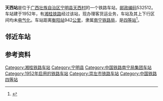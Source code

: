 {{noteTA
|1=zh-cn:始发车次; zh-hk:列車班次;
|2=zh-cn:车次; zh-hk:班次;
}}
{{About|[[湘桂铁路|湘桂铁路]]在广西宁明县的一个车站|简称为“天西”的北京地铁车站|天安门西站}}
{{Infobox China railway station 
|车站名称 = 天西站
|图片 = Project Trains no image.png
|图片介绍 = 
|车站名称拼音 = TianXi
|英文名称 = Tianxi Railway Station
|车站代码 = 36548<ref>{{cite book|title=中华人民共和国铁路车站代码（GB/T 10302-2010）|publisher=中国标准出版社|year=2010|isbn=155066140495|ignore-isbn-error=true|pages=35}}</ref>
|电报码 = TXZ
|拼音码 = TXI
|车站地址 = [[广西壮族自治区|广西壮族自治区]][[崇左市|崇左市]][[宁明县|宁明县]][[亭亮乡|亭亮乡]]天西村
|坐标 = {{coord|22|18|20|N|107|10|33|E|display=inline,title}}
|归属 = [[南宁铁路局|南宁铁路局]]
|车站等级 = [[四等站_(中铁)|四等站]]
|线路 = [[湘桂铁路|湘桂铁路]]
}}
'''天西站'''是位于[[广西壮族自治区|广西壮族自治区]][[宁明县|宁明县]][[天西村|天西村]]的一个铁路车站，[[邮政编码|邮政编码]]532512。车站建于1952年，有[[湘桂铁路|湘桂铁路]]经过该站，现办理客货运业务，车站及其上下行区间均未[[电气化|电气化]]。车站距离[[衡阳站|衡阳站]]942[[公里|公里]]，隶属[[南宁铁路局|南宁铁路局]]，是[[四等站_(中铁)|四等站]]<ref>{{Cite book|title=中国铁路站名词典|last=孙本祥主编|first=|publisher=北京：[[中国铁道出版社|中国铁道出版社]]|year=2003.04|isbn=7-113-03941-3|location=|pages=480}}</ref>。

==邻近车站==
{{start rail box|[[中国铁路|中国铁路]]}}
{{s-inop|[[古坡站|古坡站]]|{{站|衡阳}}方向}}
{{s-line|[[湘桂铁路|湘桂铁路]]<br />← 15km 天西站 10km →}}
{{s-inop|[[亭亮站|亭亮站]]|{{站|隘口}}方向}}
{{end box}}

==参考资料==
{{reflist}}
{{湘桂铁路}}

[[Category:湘桂铁路车站|Category:湘桂铁路车站]]
[[Category:宁明县|Category:宁明县]]
[[Category:中国铁路南宁局集团车站|Category:中国铁路南宁局集团车站]]
[[Category:1952年启用的铁路车站|Category:1952年启用的铁路车站]]
[[Category:崇左市铁路车站|Category:崇左市铁路车站]]
[[Category:中国铁路四等站|Category:中国铁路四等站]]


{{铁路车站小作品}}
{{广西小作品}}